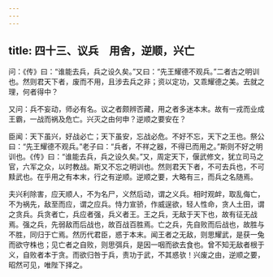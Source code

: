 ```yaml
---
---
---
```

title: 四十三、议兵　用舍，逆顺，兴亡
---



问：《传》曰：“谁能去兵，兵之设久矣。”又曰：“先王耀德不观兵。”二者古之明训也。然则君天下者，废而不用，且涉去兵之非；资以定功，又乖耀德之美。去就之理，何者得中？

又问：兵不妄动，师必有名。议之者颇辨否藏，用之者多迷本末。故有一戎而业成王霸，一战而祸及危亡。兴灭之由何申？逆顺之要安在？

臣闻：天下虽兴，好战必亡；天下虽安，忘战必危。不好不忘，天下之王也。祭公曰：“先王耀德不观兵。”老子曰：“兵者，不祥之器，不得已而用之。”斯则不好之明训也。《传》曰：“谁能去兵，兵之设久矣。”又，周定天下，偃武修文，犹立司马之官，六军之众，以时教战。斯又不忘之明训也。然则君天下者，不可去兵也，不可黩武也。在乎用之有本末，行之有逆顺。逆顺之要，大略有三，而兵之名随焉。

夫兴利除害，应天顺人，不为名尸，义然后动，谓之义兵。相时观衅，取乱侮亡，不为祸先，敌至而应，谓之应兵。恃力宣骄，作威逞欲，轻人性命，贪人土田，谓之贪兵。兵贪者亡，兵应者强，兵义者王。王之兵，无敌于天下也，故有征无战焉。强之兵，先弱敌而后战也，故百战百胜焉。亡之兵，先自败而后战也，故胜与不胜，同归于亡焉。然历代君臣，惑于本末。闻王者之无敌，则思耀武，是获一兔而欲守株也；见亡者之自败，则思弭兵，是因一咽而欲去食也。曾不知无敌者根于义，自败者本于贪。而欲归咎于兵，责功于武，不其惑欤！兴废之由，逆顺之要，昭然可见，唯陛下择之。